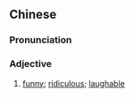 {{also|胀范}}
==Chinese==
{{zh-forms|s=胀范}}

===Pronunciation===
{{zh-pron
|mn=zz:tiòⁿ-pān
|cat=a
}}

===Adjective===
{{zh-adj}}

# {{lb|zh|Zhangzhou|_|Min Nan}} [[funny]]; [[ridiculous]]; [[laughable]]